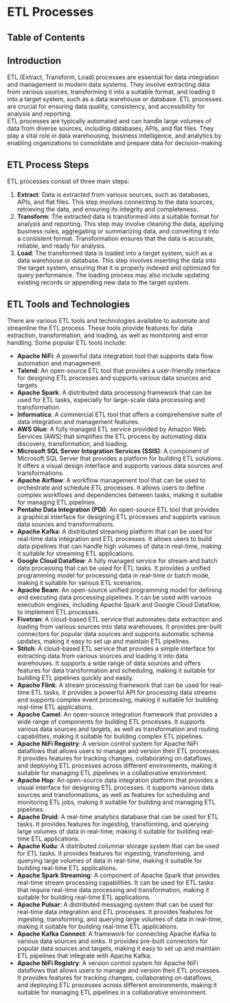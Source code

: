 
# ETL Processes

## Table of Contents

## Introduction

ETL (Extract, Transform, Load) processes are essential for data integration and management in modern data systems. They involve extracting data from various sources, transforming it into a suitable format, and loading it into a target system, such as a data warehouse or database. ETL processes are crucial for ensuring data quality, consistency, and accessibility for analysis and reporting.  
ETL processes are typically automated and can handle large volumes of data from diverse sources, including databases, APIs, and flat files. They play a vital role in data warehousing, business intelligence, and analytics by enabling organizations to consolidate and prepare data for decision-making.

## ETL Process Steps

ETL processes consist of three main steps:

1. **Extract**: Data is extracted from various sources, such as databases, APIs, and flat files. This step involves connecting to the data sources, retrieving the data, and ensuring its integrity and completeness.
2. **Transform**: The extracted data is transformed into a suitable format for analysis and reporting. This step may involve cleaning the data, applying business rules, aggregating or summarizing data, and converting it into a consistent format. Transformation ensures that the data is accurate, reliable, and ready for analysis.
3. **Load**: The transformed data is loaded into a target system, such as a data warehouse or database. This step involves inserting the data into the target system, ensuring that it is properly indexed and optimized for query performance. The loading process may also include updating existing records or appending new data to the target system.

## ETL Tools and Technologies

There are various ETL tools and technologies available to automate and streamline the ETL process. These tools provide features for data extraction, transformation, and loading, as well as monitoring and error handling.
Some popular ETL tools include:

- **Apache NiFi**: A powerful data integration tool that supports data flow automation and management.
- **Talend**: An open-source ETL tool that provides a user-friendly interface for designing ETL processes and supports various data sources and targets.
- **Apache Spark**: A distributed data processing framework that can be used for ETL tasks, especially for large-scale data processing and transformation.
- **Informatica**: A commercial ETL tool that offers a comprehensive suite of data integration and management features.
- **AWS Glue**: A fully managed ETL service provided by Amazon Web Services (AWS) that simplifies the ETL process by automating data discovery, transformation, and loading.
- **Microsoft SQL Server Integration Services (SSIS)**: A component of Microsoft SQL Server that provides a platform for building ETL solutions. It offers a visual design interface and supports various data sources and transformations.
- **Apache Airflow**: A workflow management tool that can be used to orchestrate and schedule ETL processes. It allows users to define complex workflows and dependencies between tasks, making it suitable for managing ETL pipelines.
- **Pentaho Data Integration (PDI)**: An open-source ETL tool that provides a graphical interface for designing ETL processes and supports various data sources and transformations.
- **Apache Kafka**: A distributed streaming platform that can be used for real-time data integration and ETL processes. It allows users to build data pipelines that can handle high volumes of data in real-time, making it suitable for streaming ETL applications.
- **Google Cloud Dataflow**: A fully managed service for stream and batch data processing that can be used for ETL tasks. It provides a unified programming model for processing data in real-time or batch mode, making it suitable for various ETL scenarios.
- **Apache Beam**: An open-source unified programming model for defining and executing data processing pipelines. It can be used with various execution engines, including Apache Spark and Google Cloud Dataflow, to implement ETL processes.
- **Fivetran**: A cloud-based ETL service that automates data extraction and loading from various sources into data warehouses. It provides pre-built connectors for popular data sources and supports automatic schema updates, making it easy to set up and maintain ETL pipelines.
- **Stitch**: A cloud-based ETL service that provides a simple interface for extracting data from various sources and loading it into data warehouses. It supports a wide range of data sources and offers features for data transformation and scheduling, making it suitable for building ETL pipelines quickly and easily.
- **Apache Flink**: A stream processing framework that can be used for real-time ETL tasks. It provides a powerful API for processing data streams and supports complex event processing, making it suitable for building real-time ETL applications.
- **Apache Camel**: An open-source integration framework that provides a wide range of components for building ETL processes. It supports various data sources and targets, as well as transformation and routing capabilities, making it suitable for building complex ETL pipelines.
- **Apache NiFi Registry**: A version control system for Apache NiFi dataflows that allows users to manage and version their ETL processes. It provides features for tracking changes, collaborating on dataflows, and deploying ETL processes across different environments, making it suitable for managing ETL pipelines in a collaborative environment.
- **Apache Hop**: An open-source data integration platform that provides a visual interface for designing ETL processes. It supports various data sources and transformations, as well as features for scheduling and monitoring ETL jobs, making it suitable for building and managing ETL pipelines.
- **Apache Druid**: A real-time analytics database that can be used for ETL tasks. It provides features for ingesting, transforming, and querying large volumes of data in real-time, making it suitable for building real-time ETL applications.
- **Apache Kudu**: A distributed columnar storage system that can be used for ETL tasks. It provides features for ingesting, transforming, and querying large volumes of data in real-time, making it suitable for building real-time ETL applications.
- **Apache Spark Streaming**: A component of Apache Spark that provides real-time stream processing capabilities. It can be used for ETL tasks that require real-time data processing and transformation, making it suitable for building real-time ETL applications.
- **Apache Pulsar**: A distributed messaging system that can be used for real-time data integration and ETL processes. It provides features for ingesting, transforming, and querying large volumes of data in real-time, making it suitable for building real-time ETL applications.
- **Apache Kafka Connect**: A framework for connecting Apache Kafka to various data sources and sinks. It provides pre-built connectors for popular data sources and targets, making it easy to set up and maintain ETL pipelines that integrate with Apache Kafka.
- **Apache NiFi Registry**: A version control system for Apache NiFi dataflows that allows users to manage and version their ETL processes. It provides features for tracking changes, collaborating on dataflows, and deploying ETL processes across different environments, making it suitable for managing ETL pipelines in a collaborative environment.

<BackToTop />
